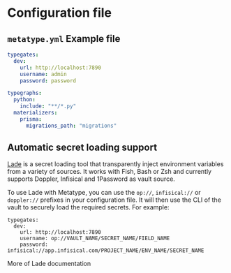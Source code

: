 # Configuration file

## `metatype.yml` Example file

```yaml
typegates:
  dev:
    url: http://localhost:7890
    username: admin
    password: password

typegraphs:
  python:
    include: "**/*.py"
  materializers:
    prisma:
      migrations_path: "migrations"
```

## Automatic secret loading support

[Lade](https://github.com/zifeo/lade) is a secret loading tool that transparently inject environment variables from a variety of sources. It works with Fish, Bash or Zsh and currently supports Doppler, Infisical and 1Password as vault source.

To use Lade with Metatype, you can use the `op://`, `infisical://` or `doppler://` prefixes in your configuration file. It will then use the CLI of the vault to securely load the required secrets. For example:

```
typegates:
  dev:
    url: http://localhost:7890
    username: op://VAULT_NAME/SECRET_NAME/FIELD_NAME
    password: infisical://app.infisical.com/PROJECT_NAME/ENV_NAME/SECRET_NAME
```

More of Lade documentation
